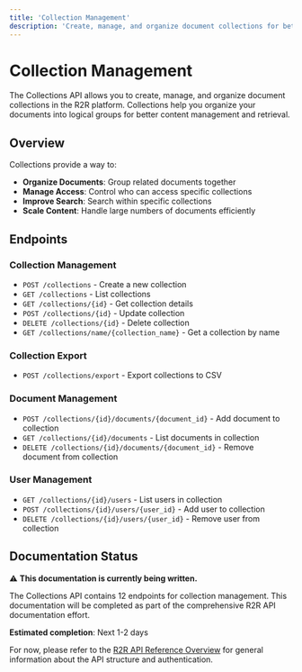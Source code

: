 ```yaml
---
title: 'Collection Management'
description: 'Create, manage, and organize document collections for better content organization'
---
```


# Collection Management

The Collections API allows you to create, manage, and organize document collections in the R2R platform. Collections help you organize your documents into logical groups for better content management and retrieval.

## Overview

Collections provide a way to:

- **Organize Documents**: Group related documents together
- **Manage Access**: Control who can access specific collections
- **Improve Search**: Search within specific collections
- **Scale Content**: Handle large numbers of documents efficiently

## Endpoints

### Collection Management

- `POST /collections` - Create a new collection
- `GET /collections` - List collections
- `GET /collections/{id}` - Get collection details
- `POST /collections/{id}` - Update collection
- `DELETE /collections/{id}` - Delete collection
- `GET /collections/name/{collection_name}` - Get a collection by name

### Collection Export

- `POST /collections/export` - Export collections to CSV

### Document Management

- `POST /collections/{id}/documents/{document_id}` - Add document to collection
- `GET /collections/{id}/documents` - List documents in collection
- `DELETE /collections/{id}/documents/{document_id}` - Remove document from collection

### User Management

- `GET /collections/{id}/users` - List users in collection
- `POST /collections/{id}/users/{user_id}` - Add user to collection
- `DELETE /collections/{id}/users/{user_id}` - Remove user from collection

## Documentation Status

⚠️ **This documentation is currently being written.** 

The Collections API contains 12 endpoints for collection management. This documentation will be completed as part of the comprehensive R2R API documentation effort.

**Estimated completion**: Next 1-2 days

For now, please refer to the [R2R API Reference Overview](./r2r-api-reference) for general information about the API structure and authentication. 